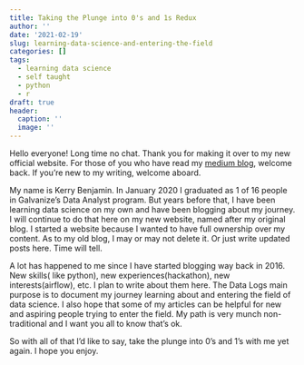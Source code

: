 ```yaml
---
title: Taking the Plunge into 0's and 1s Redux
author: ''
date: '2021-02-19'
slug: learning-data-science-and-entering-the-field
categories: []
tags: 
  - learning data science
  - self taught
  - python
  - r
draft: true 
header:
  caption: ''
  image: ''
---
```




Hello everyone! Long time no chat. Thank you for making it over to my new official website. For those of you who have read my [medium blog](https://medium.com/the-data-logs), welcome back. If you're new to my writing, welcome aboard. 

My name is Kerry Benjamin. In January 2020 I graduated as 1 of 16 people in Galvanize's Data Analyst program. But years before that, I have been learning data science on my own and have been blogging about my journey. I will continue to do that here on my new website, named after my original blog. I started a website because I wanted to have full ownership over my content. As to my old blog,  I may or may not delete it. Or just write updated posts here. Time will tell.

A lot has happened to me since I have started blogging way back in 2016. New skills( like python), new experiences(hackathon), new interests(airflow), etc. I plan to write about them here. The Data Logs main purpose is to document my journey learning about and entering the field of data science. I also hope that some of my articles can be helpful for new and aspiring people trying to enter the field. My path is very munch non-traditional and I want you all to know that's ok. 

So with all of that I'd like to say, take the plunge into 0's and 1's with me yet again. I hope you enjoy.